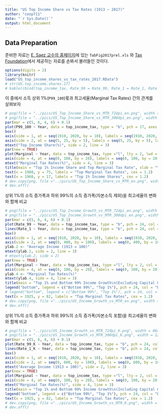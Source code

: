 ```yaml
---
title: "US Top Income Share vs Tax Rates (1913 ~ 2017)"
author: "coop711"
date: "`r Sys.Date()`"
output: html_document
---
```


## Data Preparation

준비한 자료는  [E. Saez 교수의 홈페이지](http://elsa.berkeley.edu/~saez/)에 있는 `TabFig2017prel.xls` 와 [Tax Foundation](http://taxfoundation.org/)에서 제공하는 자료를 손봐서 불러들인 것이다. 

```r
options(digits = 2)
library(knitr)
load("US_top_income_shares_vs_tax_rates_2017.RData")
# str(US.top_income.shares.17)
# kable(cbind(top_income_tax, Rate_99 = Rate_99, Rate_1 = Rate_1, Rate_99_K = Rate_99_K, Rate_1_K = Rate_1_K))
```

이 중에서 소득 상위 1%(`P99_100`)몫과 최고세율(Marginal Tax Rates) 간의 관계를 살펴보자

```r
# png(file = "../pics/US_Top_Income_Share_vs_MTR_72dpi_en.png", width = 864, height = 486)
# png(file = "../pics/US_Top_Income_Share_vs_MTR_300dpi_en.png", width = 1280, height = 720)
par(mar = c(5, 6, 4, 6) + 0.1)
plot(P99_100 ~ Year, data = top_income_tax, type = "b", pch = 17, axes = FALSE, ann = FALSE, xlim = c(1910, 2020), ylim = c(5, 25))
box()
axis(side = 1, at = seq(1910, 2020, by = 10), labels = seq(1910, 2020, by = 10))
axis(side = 2, at = seq(5, 25, by = 5), labels = seq(5, 25, by = 5), las = 1, ylab = "Top Income Share")
mtext("Top Income Share(%)", side = 2, line = 3)
par(new = TRUE)
plot(Marginal ~ Year, data = top_income_tax, type ="l", lty = 2, lwd = 2, col = "red", axes = FALSE, ann = FALSE, xlim = c(1910, 2020), ylim = c(0, 100))
axis(side = 4, at = seq(0, 100, by = 20), labels = seq(0, 100, by = 20), las = 1)
mtext("Marginal Tax Rates(%)", side = 4, line = 3)
title(main = "Top 1% Income Share and Top Marginal Tax Rate", xlab = "Year")
text(x = 1980, y = 75, labels = "Top Marginal Tax Rates", cex = 1.2)
text(x = 1960, y = 17, labels = "Top 1% Income Shares", cex = 1.2)
# dev.copy(png, file ="../pics/US_Top_Income_Share_vs_MTR_en.png", width = 960, height = 540)
# dev.off()
``` 

상위 1%의 소득 증가폭과 하위 99%의 소득 증가폭(자본소득 제외)을 최고세율의 변화와 함께 비교

```r
# png(file = "../pics/US_Top_Income_Growth_vs_MTR_72dpi_en.png", width = 864, height = 486)
# png(file = "../pics/US_Top_Income_Growth_vs_MTR_300dpi_en.png", width = 1280, height = 720)
par(mar = c(5, 6, 4, 6) + 0.1)
plot(Rate_99 ~ Year, data = top_income_tax, type = "b", pch = 24, col = "black", bg = "black", axes = FALSE, ann = FALSE, xlim = c(1910, 2020), ylim = c(0, 400))
lines(Rate_1 ~ Year, data = top_income_tax, type = "b", pch = 24, col = "black", bg = "white")
box()
axis(side = 1, at = seq(1910, 2020, by = 10), labels = seq(1910, 2020, by = 10))
axis(side = 2, at = seq(0, 400, by = 100), labels = seq(0, 400, by = 100), las = 1)
ylab.2 <- "Average Income (1913 = 100)"
mtext(ylab.2, side = 2, line = 3)
# mtext(ylab.2, side = 2)
par(new = TRUE)
plot(Marginal ~ Year, data = top_income_tax, type ="l", lty = 2, col = "red", lwd = 2, axes = FALSE, ann = FALSE, xlim = c(1910, 2020), ylim = c(0, 100))
axis(side = 4, at = seq(0, 100, by = 20), labels = seq(0, 100, by = 20), las = 1)
ylab.4 <- "Marginal Tax Rates(%)"
mtext(ylab.4, side = 4, line = 3)
title(main = "Top 1% and Bottom 99% Income Growth\n(Excluding Capital Gains)", xlab = "Year")
legend("bottom", legend = c("Bottom 99%", "Top 1%"), pch = 24, col = "black", pt.bg = c("black", "white"), inset = 0.05)
# legend("bottom", legend = c("Bottom 99%", "Top 1%"), pch = 24, col = "black", pt.bg = c("black", "white"))
text(x = 1925, y = 82, labels = "Top Marginal Tax Rates", cex = 1.2)
# dev.copy(png, file ="../pics/US_Income_Growth_vs_MTR_en.png", width = 960, height = 540)
# dev.off()
```

상위 1%의 소득 증가폭과 하위 99%의 소득 증가폭(자본소득 포함)을 최고세율의 변화와 함께 비교

```r
# png(file = "../pics/US_Income_Growth_vs_MTR_72dpi_K.png", width = 864, height = 486)
# png(file = "../pics/US_Income_Growth_vs_MTR_300dpi_K.png", width = 1280, height = 720)
par(mar = c(5, 6, 4, 6) + 0.1)
plot(Rate_99_K ~ Year, data = top_income_tax, type = "b", pch = 24, col = "black", bg = "black", axes = FALSE, ann = FALSE, xlim = c(1910, 2020), ylim = c(0, 600))
lines(Rate_1_K ~ Year, data = top_income_tax, type = "b", pch = 24, col = "black", bg = "white")
box()
axis(side = 1, at = seq(1910, 2020, by = 10), labels = seq(1910, 2020, by = 10))
axis(side = 2, at = seq(0, 600, by = 100), labels = seq(0, 600, by = 100), las = 1)
mtext("Average Income (1913 = 100)", side = 2, line = 3)
par(new = TRUE)
plot(Marginal ~ Year, data = top_income_tax, type ="l", lty = 2, col = "red", lwd = 2, axes = FALSE, ann = FALSE, xlim = c(1910, 2020), ylim = c(0, 100))
axis(side = 4, at = seq(0, 100, by = 20), labels = seq(0, 100, by = 20), las = 1)
mtext("Marginal Tax Rates(%)", side = 4, line = 3)
title(main = "Top 1% and Bottom 99% Income Growth\n(Including Capital Gains)", xlab = "Year")
legend("bottom", legend = c("Bottom 99%", "Top 1%"), pch = 24, col = "black", pt.bg = c("black", "white"), inset = 0.05)
text(x = 1925, y = 82, labels = "Top Marginal Tax Rates", cex = 1.2)
# dev.copy(png, file ="../pics/US_Income_Growth_vs_MTR_K.png", width = 960, height = 540)
# dev.off()
```

<!--## 뒷 정리

```r
# save.image(file = "US_top_income_shares_vs_tax_rates_2017.RData")
```
-->
